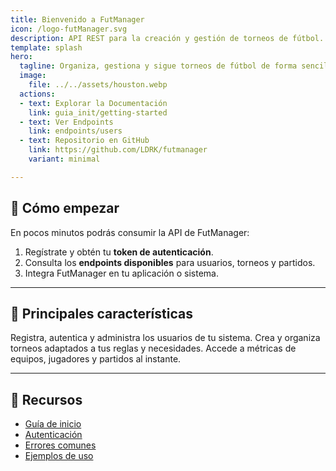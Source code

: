 ```yaml
---
title: Bienvenido a FutManager
icon: /logo-futManager.svg
description: API REST para la creación y gestión de torneos de fútbol.
template: splash
hero:
  tagline: Organiza, gestiona y sigue torneos de fútbol de forma sencilla con FutManager.
  image:
    file: ../../assets/houston.webp
  actions:
  - text: Explorar la Documentación
    link: guia_init/getting-started
  - text: Ver Endpoints
    link: endpoints/users
  - text: Repositorio en GitHub
    link: https://github.com/LDRK/futmanager
    variant: minimal

---
```



## 🚀 Cómo empezar

En pocos minutos podrás consumir la API de FutManager:

1. Regístrate y obtén tu **token de autenticación**.  
2. Consulta los **endpoints disponibles** para usuarios, torneos y partidos.  
3. Integra FutManager en tu aplicación o sistema.  

---

## 📌 Principales características

<CardGrid stagger>
	<Card title="Gestión de usuarios" icon="user">
		Registra, autentica y administra los usuarios de tu sistema.
	</Card>
	<Card title="Torneos personalizados" icon="trophy">
		Crea y organiza torneos adaptados a tus reglas y necesidades.
	</Card>
	<Card title="Estadísticas en tiempo real" icon="chart">
		Accede a métricas de equipos, jugadores y partidos al instante.
	</Card>
</CardGrid>

---

## 📖 Recursos

- [Guía de inicio](guia_init/getting-started)  
- [Autenticación](guia_init/authentication)  
- [Errores comunes](guia_init/errors)  
- [Ejemplos de uso](guia_init/examples)  
